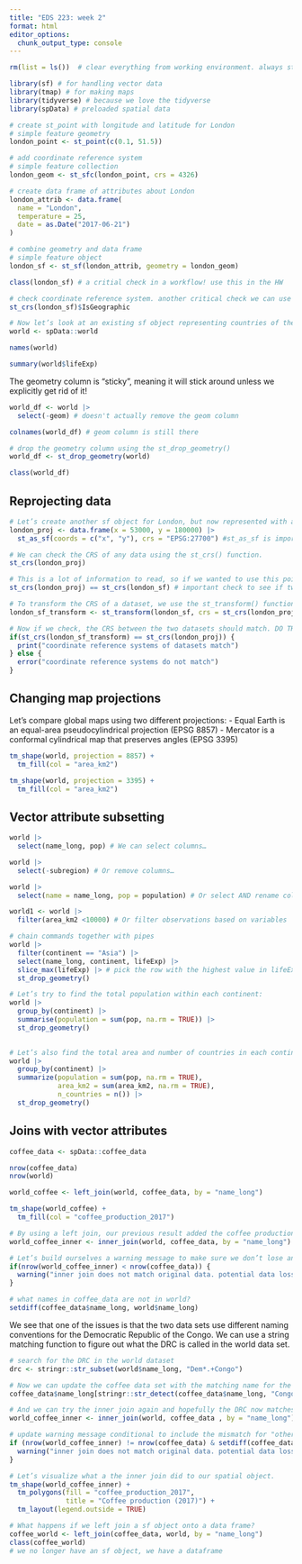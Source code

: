 ```yaml
---
title: "EDS 223: week 2"
format: html
editor_options: 
  chunk_output_type: console
---
```


```r
rm(list = ls())  # clear everything from working environment. always start your code this way!

library(sf) # for handling vector data
library(tmap) # for making maps
library(tidyverse) # because we love the tidyverse
library(spData) # preloaded spatial data
```

```r
# create st_point with longitude and latitude for London
# simple feature geometry
london_point <- st_point(c(0.1, 51.5))

# add coordinate reference system
# simple feature collection
london_geom <- st_sfc(london_point, crs = 4326)

# create data frame of attributes about London
london_attrib <- data.frame(
  name = "London",
  temperature = 25,
  date = as.Date("2017-06-21")
)

# combine geometry and data frame
# simple feature object
london_sf <- st_sf(london_attrib, geometry = london_geom)

class(london_sf) # a critial check in a workflow! use this in the HW

# check coordinate reference system. another critical check we can use in workflows (like the HW!!)
st_crs(london_sf)$IsGeographic
```


```r
# Now let’s look at an existing sf object representing countries of the world
world <- spData::world

names(world)

summary(world$lifeExp)


```

The geometry column is “sticky”, meaning it will stick around unless we explicitly get rid of it!

```r
world_df <- world |>
  select(-geom) # doesn't actually remove the geom column

colnames(world_df) # geom column is still there

```

```r
# drop the geometry column using the st_drop_geometry()
world_df <- st_drop_geometry(world)

class(world_df)
```


## Reprojecting data
```r
# Let’s create another sf object for London, but now represented with a project coordinate system.
london_proj <- data.frame(x = 53000, y = 180000) |>
  st_as_sf(coords = c("x", "y"), crs = "EPSG:27700") #st_as_sf is important

# We can check the CRS of any data using the st_crs() function.
st_crs(london_proj)

# This is a lot of information to read, so if we wanted to use this point with our other London point, we need to check to see if they are using the same CRS.
st_crs(london_proj) == st_crs(london_sf) # important check to see if two objects are using the same CRS!! use in HW!!!

# To transform the CRS of a dataset, we use the st_transform() function.
london_sf_transform <- st_transform(london_sf, crs = st_crs(london_proj))  # this will come up all the time!!!
```

```r
# Now if we check, the CRS between the two datasets should match. DO THIS IN HW! WORKFLOW CHECK! MAKE SURE TO ADD ADDITIONAL COMMENTS TO EXPLAIN WHY YOU ARE DOING THIS!
if(st_crs(london_sf_transform) == st_crs(london_proj)) {
  print("coordinate reference systems of datasets match")
} else {
  error("coordinate reference systems do not match")
}

```

## Changing map projections

Let’s compare global maps using two different projections:
- Equal Earth is an equal-area pseudocylindrical projection (EPSG 8857)
- Mercator is a conformal cylindrical map that preserves angles (EPSG 3395)
```r
tm_shape(world, projection = 8857) +
  tm_fill(col = "area_km2")
```

```r
tm_shape(world, projection = 3395) +
  tm_fill(col = "area_km2")
```

## Vector attribute subsetting

```r
world |>
  select(name_long, pop) # We can select columns…

world |>
  select(-subregion) # Or remove columns…

world |>
  select(name = name_long, pop = population) # Or select AND rename columns
```

```r
world1 <- world |>
  filter(area_km2 <10000) # Or filter observations based on variables
```

```r
# chain commands together with pipes
world |>
  filter(continent == "Asia") |>
  select(name_long, continent, lifeExp) |>
  slice_max(lifeExp) |> # pick the row with the highest value in lifeExp
  st_drop_geometry()
```

```r
# Let’s try to find the total population within each continent:
world |>
  group_by(continent) |>
  summarise(population = sum(pop, na.rm = TRUE)) |>
  st_drop_geometry()
  
```

```r
# Let’s also find the total area and number of countries in each continent:
world |>
  group_by(continent) |>
  summarize(population = sum(pop, na.rm = TRUE),
            area_km2 = sum(area_km2, na.rm = TRUE),
            n_countries = n()) |>
  st_drop_geometry()
```

## Joins with vector attributes
```r
coffee_data <- spData::coffee_data

nrow(coffee_data)
nrow(world)
```

```r
world_coffee <- left_join(world, coffee_data, by = "name_long")
```


```r
tm_shape(world_coffee) +
  tm_fill(col = "coffee_production_2017")
```

```r
# By using a left join, our previous result added the coffee production information onto all countries of the world. If we just wanted to keep countries that do have coffee data, we could use an inner join:
world_coffee_inner <- inner_join(world, coffee_data, by = "name_long")

# Let’s build ourselves a warning message to make sure we don’t lose any data because of incomplete matches. CHECK CHECK CHECK!!
if(nrow(world_coffee_inner) < nrow(coffee_data)) {
  warning("inner join does not match original data. potential data loss during join")
}

```

```r
# what names in coffee_data are not in world?
setdiff(coffee_data$name_long, world$name_long)
```

We see that one of the issues is that the two data sets use different naming conventions for the Democratic Republic of the Congo. We can use a string matching function to figure out what the DRC is called in the world data set.

```r
# search for the DRC in the world dataset
drc <- stringr::str_subset(world$name_long, "Dem*.+Congo")

# Now we can update the coffee data set with the matching name for the DRC:
coffee_data$name_long[stringr::str_detect(coffee_data$name_long, "Congo")] <- drc

# And we can try the inner join again and hopefully the DRC now matches:
world_coffee_inner <- inner_join(world, coffee_data , by = "name_long")

# update warning message conditional to include the mismatch for "others"
if (nrow(world_coffee_inner) != nrow(coffee_data) & setdiff(coffee_data$name_long, world_coffee_inner$name_long) != "Others") {
  warning("inner join does not match original data. potential data loss during join")
}
```

```r
# Let’s visualize what a the inner join did to our spatial object.
tm_shape(world_coffee_inner) +
  tm_polygons(fill = "coffee_production_2017",
              title = "Coffee production (2017)") +
  tm_layout(legend.outside = TRUE)
```

```r
# What happens if we left join a sf object onto a data frame?
coffee_world <- left_join(coffee_data, world, by = "name_long")
class(coffee_world)
# we no longer have an sf object, we have a dataframe
```




